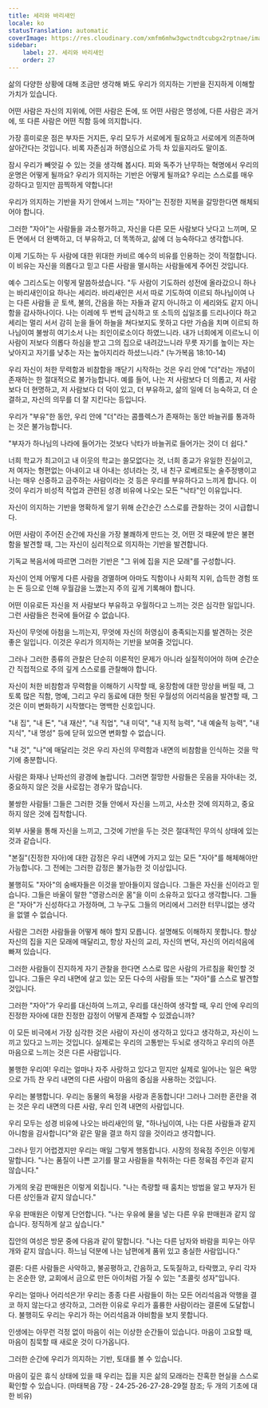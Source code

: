 ```yaml
---
title: 세리와 바리새인
locale: ko
statusTranslation: automatic
coverImage: https://res.cloudinary.com/xmfm6mhw3gwctndtcubgx2rptnae/image/upload/v1740468922/small_cover_tratado_de_psicologia_revolucionaria_a4c0dca4e0.webp
sidebar:
    label: 27. 세리와 바리새인
    order: 27
---
```

삶의 다양한 상황에 대해 조금만 생각해 봐도 우리가 의지하는 기반을 진지하게 이해할 가치가 있습니다.

어떤 사람은 자신의 지위에, 어떤 사람은 돈에, 또 어떤 사람은 명성에, 다른 사람은 과거에, 또 다른 사람은 어떤 직함 등에 의지합니다.

가장 흥미로운 점은 부자든 거지든, 우리 모두가 서로에게 필요하고 서로에게 의존하며 살아간다는 것입니다. 비록 자존심과 허영심으로 가득 차 있을지라도 말이죠.

잠시 우리가 빼앗길 수 있는 것을 생각해 봅시다. 피와 독주가 난무하는 혁명에서 우리의 운명은 어떻게 될까요? 우리가 의지하는 기반은 어떻게 될까요? 우리는 스스로를 매우 강하다고 믿지만 끔찍하게 약합니다!

우리가 의지하는 기반을 자기 안에서 느끼는 "자아"는 진정한 지복을 갈망한다면 해체되어야 합니다.

그러한 "자아"는 사람들을 과소평가하고, 자신을 다른 모든 사람보다 낫다고 느끼며, 모든 면에서 더 완벽하고, 더 부유하고, 더 똑똑하고, 삶에 더 능숙하다고 생각합니다.

이제 기도하는 두 사람에 대한 위대한 카비르 예수의 비유를 인용하는 것이 적절합니다. 이 비유는 자신을 의롭다고 믿고 다른 사람을 멸시하는 사람들에게 주어진 것입니다.

예수 그리스도는 이렇게 말씀하셨습니다. "두 사람이 기도하러 성전에 올라갔으니 하나는 바리새인이요 하나는 세리라. 바리새인은 서서 따로 기도하여 이르되 하나님이여 나는 다른 사람들 곧 토색, 불의, 간음을 하는 자들과 같지 아니하고 이 세리와도 같지 아니함을 감사하나이다. 나는 이레에 두 번씩 금식하고 또 소득의 십일조를 드리나이다 하고 세리는 멀리 서서 감히 눈을 들어 하늘을 쳐다보지도 못하고 다만 가슴을 치며 이르되 하나님이여 불쌍히 여기소서 나는 죄인이로소이다 하였느니라. 내가 너희에게 이르노니 이 사람이 저보다 의롭다 하심을 받고 그의 집으로 내려갔느니라 무릇 자기를 높이는 자는 낮아지고 자기를 낮추는 자는 높아지리라 하셨느니라." (누가복음 18:10-14)

우리 자신이 처한 무력함과 비참함을 깨닫기 시작하는 것은 우리 안에 "더"라는 개념이 존재하는 한 절대적으로 불가능합니다. 예를 들어, 나는 저 사람보다 더 의롭고, 저 사람보다 더 현명하고, 저 사람보다 더 덕이 있고, 더 부유하고, 삶의 일에 더 능숙하고, 더 순결하고, 자신의 의무를 더 잘 지킨다는 등입니다.

우리가 "부유"한 동안, 우리 안에 "더"라는 콤플렉스가 존재하는 동안 바늘귀를 통과하는 것은 불가능합니다.

"부자가 하나님의 나라에 들어가는 것보다 낙타가 바늘귀로 들어가는 것이 더 쉽다."

너희 학교가 최고이고 내 이웃의 학교는 쓸모없다는 것, 너희 종교가 유일한 진실이고, 저 여자는 형편없는 아내이고 내 아내는 성녀라는 것, 내 친구 로베르토는 술주정뱅이고 나는 매우 신중하고 금주하는 사람이라는 것 등은 우리를 부유하다고 느끼게 합니다. 이것이 우리가 비성적 작업과 관련된 성경 비유에 나오는 모든 "낙타"인 이유입니다.

자신이 의지하는 기반을 명확하게 알기 위해 순간순간 스스로를 관찰하는 것이 시급합니다.

어떤 사람이 주어진 순간에 자신을 가장 불쾌하게 만드는 것, 어떤 것 때문에 받은 불편함을 발견할 때, 그는 자신이 심리적으로 의지하는 기반을 발견합니다.

기독교 복음서에 따르면 그러한 기반은 "그 위에 집을 지은 모래"를 구성합니다.

자신이 언제 어떻게 다른 사람을 경멸하며 아마도 직함이나 사회적 지위, 습득한 경험 또는 돈 등으로 인해 우월감을 느꼈는지 주의 깊게 기록해야 합니다.

어떤 이유로든 자신을 저 사람보다 부유하고 우월하다고 느끼는 것은 심각한 일입니다. 그런 사람들은 천국에 들어갈 수 없습니다.

자신이 무엇에 아첨을 느끼는지, 무엇에 자신의 허영심이 충족되는지를 발견하는 것은 좋은 일입니다. 이것은 우리가 의지하는 기반을 보여줄 것입니다.

그러나 그러한 종류의 관찰은 단순히 이론적인 문제가 아니라 실질적이어야 하며 순간순간 직접적으로 주의 깊게 스스로를 관찰해야 합니다.

자신이 처한 비참함과 무력함을 이해하기 시작할 때, 웅장함에 대한 망상을 버릴 때, 그토록 많은 직함, 명예, 그리고 우리 동료에 대한 헛된 우월성의 어리석음을 발견할 때, 그것은 이미 변화하기 시작했다는 명백한 신호입니다.

"내 집", "내 돈", "내 재산", "내 직업", "내 미덕", "내 지적 능력", "내 예술적 능력", "내 지식", "내 명성" 등에 닫혀 있으면 변화할 수 없습니다.

"내 것", "나"에 매달리는 것은 우리 자신의 무력함과 내면의 비참함을 인식하는 것을 막기에 충분합니다.

사람은 화재나 난파선의 광경에 놀랍니다. 그러면 절망한 사람들은 웃음을 자아내는 것, 중요하지 않은 것을 사로잡는 경우가 많습니다.

불쌍한 사람들! 그들은 그러한 것들 안에서 자신을 느끼고, 사소한 것에 의지하고, 중요하지 않은 것에 집착합니다.

외부 사물을 통해 자신을 느끼고, 그것에 기반을 두는 것은 절대적인 무의식 상태에 있는 것과 같습니다.

"본질"(진정한 자아)에 대한 감정은 우리 내면에 가지고 있는 모든 "자아"를 해체해야만 가능합니다. 그 전에는 그러한 감정은 불가능한 것 이상입니다.

불행히도 "자아"의 숭배자들은 이것을 받아들이지 않습니다. 그들은 자신을 신이라고 믿습니다. 그들은 바울이 말한 "영광스러운 몸"을 이미 소유하고 있다고 생각합니다. 그들은 "자아"가 신성하다고 가정하며, 그 누구도 그들의 머리에서 그러한 터무니없는 생각을 없앨 수 없습니다.

사람은 그러한 사람들을 어떻게 해야 할지 모릅니다. 설명해도 이해하지 못합니다. 항상 자신의 집을 지은 모래에 매달리고, 항상 자신의 교리, 자신의 변덕, 자신의 어리석음에 빠져 있습니다.

그러한 사람들이 진지하게 자기 관찰을 한다면 스스로 많은 사람의 가르침을 확인할 것입니다. 그들은 우리 내면에 살고 있는 모든 다수의 사람들 또는 "자아"를 스스로 발견할 것입니다.

그러한 "자아"가 우리를 대신하여 느끼고, 우리를 대신하여 생각할 때, 우리 안에 우리의 진정한 자아에 대한 진정한 감정이 어떻게 존재할 수 있겠습니까?

이 모든 비극에서 가장 심각한 것은 사람이 자신이 생각하고 있다고 생각하고, 자신이 느끼고 있다고 느끼는 것입니다. 실제로는 우리의 고통받는 두뇌로 생각하고 우리의 아픈 마음으로 느끼는 것은 다른 사람입니다.

불행한 우리여! 우리는 얼마나 자주 사랑하고 있다고 믿지만 실제로 일어나는 일은 욕망으로 가득 찬 우리 내면의 다른 사람이 마음의 중심을 사용하는 것입니다.

우리는 불행합니다. 우리는 동물의 욕정을 사랑과 혼동합니다! 그러나 그러한 혼란을 겪는 것은 우리 내면의 다른 사람, 우리 인격 내면의 사람입니다.

우리 모두는 성경 비유에 나오는 바리새인의 말, "하나님이여, 나는 다른 사람들과 같지 아니함을 감사합니다"와 같은 말을 결코 하지 않을 것이라고 생각합니다.

그러나 믿기 어렵겠지만 우리는 매일 그렇게 행동합니다. 시장의 정육점 주인은 이렇게 말합니다. "나는 품질이 나쁜 고기를 팔고 사람들을 착취하는 다른 정육점 주인과 같지 않습니다."

가게의 옷감 판매원은 이렇게 외칩니다. "나는 측량할 때 훔치는 방법을 알고 부자가 된 다른 상인들과 같지 않습니다."

우유 판매원은 이렇게 단언합니다. "나는 우유에 물을 넣는 다른 우유 판매원과 같지 않습니다. 정직하게 살고 싶습니다."

집안의 여성은 방문 중에 다음과 같이 말합니다. "나는 다른 남자와 바람을 피우는 아무개와 같지 않습니다. 하느님 덕분에 나는 남편에게 품위 있고 충실한 사람입니다."

결론: 다른 사람들은 사악하고, 불공평하고, 간음하고, 도둑질하고, 타락했고, 우리 각자는 온순한 양, 교회에서 금으로 만든 아이처럼 가질 수 있는 "초콜릿 성자"입니다.

우리는 얼마나 어리석은가! 우리는 종종 다른 사람들이 하는 모든 어리석음과 악행을 결코 하지 않는다고 생각하고, 그러한 이유로 우리가 훌륭한 사람이라는 결론에 도달합니다. 불행히도 우리는 우리가 하는 어리석음과 야비함을 보지 못합니다.

인생에는 아무런 걱정 없이 마음이 쉬는 이상한 순간들이 있습니다. 마음이 고요할 때, 마음이 침묵할 때 새로운 것이 다가옵니다.

그러한 순간에 우리가 의지하는 기반, 토대를 볼 수 있습니다.

마음이 깊은 휴식 상태에 있을 때 우리는 집을 지은 삶의 모래라는 잔혹한 현실을 스스로 확인할 수 있습니다. (마태복음 7장 - 24-25-26-27-28-29절 참조; 두 개의 기초에 대한 비유)

